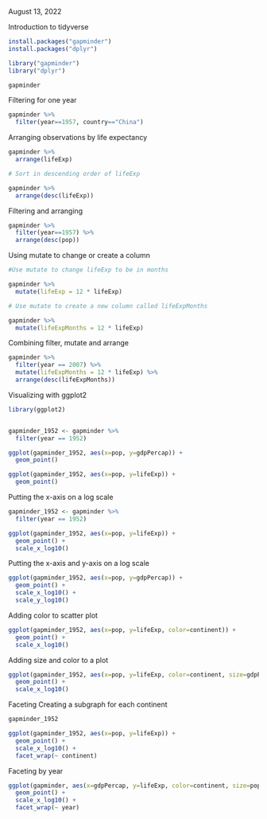 August 13, 2022

Introduction to tidyverse

```r
install.packages("gapminder")
install.packages("dplyr")

library("gapminder")
library("dplyr")

gapminder


```
Filtering for one year
```r
gapminder %>%
  filter(year==1957, country=="China")
```
Arranging observations by life expectancy
```r
gapminder %>%
  arrange(lifeExp)

# Sort in descending order of lifeExp

gapminder %>%
  arrange(desc(lifeExp))
```

Filtering and arranging
```r
gapminder %>%
  filter(year==1957) %>%
  arrange(desc(pop))
```
Using mutate to change or create a column
```r
#Use mutate to change lifeExp to be in months

gapminder %>%
  mutate(lifeExp = 12 * lifeExp)

# Use mutate to create a new column called lifeExpMonths

gapminder %>%
  mutate(lifeExpMonths = 12 * lifeExp)
```

Combining filter, mutate and arrange
```r
gapminder %>%
  filter(year == 2007) %>%
  mutate(lifeExpMonths = 12 * lifeExp) %>%
  arrange(desc(lifeExpMonths))
```
Visualizing with ggplot2
```r
library(ggplot2)


gapminder_1952 <- gapminder %>%
  filter(year == 1952)

ggplot(gapminder_1952, aes(x=pop, y=gdpPercap)) +
  geom_point()
```
```r
ggplot(gapminder_1952, aes(x=pop, y=lifeExp)) +
  geom_point()
```


Putting the x-axis on a log scale
```r
gapminder_1952 <- gapminder %>%
  filter(year == 1952)

ggplot(gapminder_1952, aes(x=pop, y=lifeExp)) + 
  geom_point() + 
  scale_x_log10()
```
Putting the x-axis and y-axis on a log scale
```r
ggplot(gapminder_1952, aes(x=pop, y=gdpPercap)) +
  geom_point() +
  scale_x_log10() +
  scale_y_log10()
```
Adding color to scatter plot
```r
ggplot(gapminder_1952, aes(x=pop, y=lifeExp, color=continent)) +
  geom_point() +
  scale_x_log10()
```
Adding size and color to a plot
```r
ggplot(gapminder_1952, aes(x=pop, y=lifeExp, color=continent, size=gdpPercap)) +
  geom_point() +
  scale_x_log10()
```
Faceting
Creating a subgraph for each continent
```r

gapminder_1952

ggplot(gapminder_1952, aes(x=pop, y=lifeExp)) +
  geom_point() +
  scale_x_log10() +
  facet_wrap(~ continent)

```
Faceting by year
```r
ggplot(gapminder, aes(x=gdpPercap, y=lifeExp, color=continent, size=pop)) +
  geom_point() +
  scale_x_log10() +
  facet_wrap(~ year)
```

